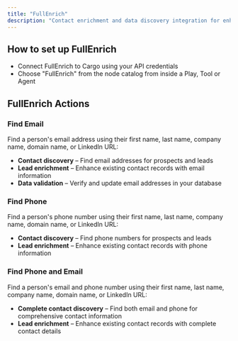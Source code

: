 ```yaml
---
title: "FullEnrich"
description: "Contact enrichment and data discovery integration for enhanced lead intelligence"
---
```


## How to set up FullEnrich
- Connect FullEnrich to Cargo using your API credentials
- Choose "FullEnrich" from the node catalog from inside a Play, Tool or Agent

## FullEnrich Actions

### Find Email

Find a person's email address using their first name, last name, company name, domain name, or LinkedIn URL:
* **Contact discovery** – Find email addresses for prospects and leads
* **Lead enrichment** – Enhance existing contact records with email information
* **Data validation** – Verify and update email addresses in your database

### Find Phone

Find a person's phone number using their first name, last name, company name, domain name, or LinkedIn URL:
* **Contact discovery** – Find phone numbers for prospects and leads
* **Lead enrichment** – Enhance existing contact records with phone information

### Find Phone and Email

Find a person's email and phone number using their first name, last name, company name, domain name, or LinkedIn URL:
* **Complete contact discovery** – Find both email and phone for comprehensive contact information
* **Lead enrichment** – Enhance existing contact records with complete contact details

